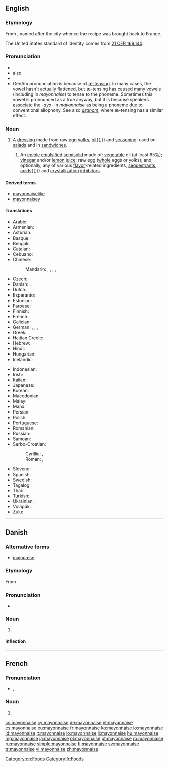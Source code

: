 {{also|Mayonnaise}}
==English==
{{wikipedia}}

===Etymology===
From {{etyl|fr}} {{term|mayonnaise|lang=fr}}, named after the city {{w|Mahón}} whence the recipe was brought back to France.

The United States standard of identity comes from [http://edocket.access.gpo.gov/cfr_2002/aprqtr/21cfr169.140.htm 21&nbsp;CFR 169.140].

===Pronunciation===
* {{IPA|/ˈmeɪ.ə.neɪz/|/meɪ.əˈneɪz/|/ˈmeə.neɪz/|/meəˈneɪz/}}
* also {{a|GenAm}} {{IPA|/ˈmeəneɪz/}}
* {{rhymes|eɪz}}
* GenAm {{IPA|/ˈmæn.eɪz/}} pronunciation is because of [[w:æ-tensing|æ-tensing]]. In many cases, the {{IPAchar|/eə/}} vowel hasn't actually flattened, but æ-tensing has caused many {{IPAchar|/æ/}} vowels (including in ''mayonnaise'') to tense to the {{IPAchar|/eə/}} phoneme. Sometimes this vowel is pronounced as a true {{IPAchar|[æ]}} anyway, but it is because speakers associate the ''-ayo-'' in ''mayonnaise'' as being a {{IPAchar|/æ/}} phoneme due to conventional allophony. See also ''[[graham]]'', where æ-tensing has a similar effect.

===Noun===
{{en-noun|-}}

# A [[dressing]] made from raw [[egg]] [[yolk]]s, [[oil]]{{,}} and [[seasoning]], used on [[salad]]s and in [[sandwich]]es.
## {{US|_|standard of identity}} An [[edible]] [[emulsified]] [[semisolid]] made of: [[vegetable]] oil (at least 65[[%]]); [[vinegar]] and/or [[lemon]] [[juice]]; raw egg ([[whole]] eggs or yolks); and, optionally, any of various [[flavor]]-related ingredients, [[sequestrant]]s, [[acid]]s{{,}} and [[crystallization]] [[inhibitor]]s.

====Derived terms====
* [[mayonnaiselike]]
* [[mayonnaisey]]

====Translations====
{{trans-top|a dressing made from raw egg yolks and oil}}
* Arabic: {{t-|ar|مايونيز|m|tr=mayuniiz}}
* Armenian: {{t-|hy|մայոնեզ|tr=mayonez}}
* Asturian: {{t-|ast|mayonesa|f}}
* Basque: {{t-|eu|maionesa|sc=Beng}}
* Bengali: {{t-|bn|মেয়নেজ|tr=mēẏanēja|sc=Beng}}
* Catalan: {{t+|ca|maionesa|f}}
* Cebuano: {{tø|ceb|mayones}}
* Chinese:
*: Mandarin: {{t|cmn|美乃滋|tr=měinǎizī|sc=Hani}}, {{t|cmn|沙拉醬|sc=Hani}}, {{t|cmn|沙拉酱|tr=shālājiàng|sc=Hani}}, {{t|cmn|蛋黃醬|sc=Hani}}, {{t|cmn|蛋黄酱|tr=dànhuángjiàng|sc=Hani}}
* Czech: {{t-|cs|majonéza|f}}
* Danish: {{t-|da|mayonnaise|c}}, {{t-|da|majonæse|c}}
* Dutch: {{t+|nl|mayonaise|m}}
* Esperanto: {{t-|eo|majonezo}}
* Estonian: {{t-|et|majonees}}
* Faroese: {{t-|fo|majonesa|f}}
* Finnish: {{t+|fi|majoneesi}}
* French: {{t+|fr|mayonnaise|f}}
* Galician: {{t-|gl|maionesa|f}}
* German: {{qualifier|reformed spelling}} {{t+|de|Majonäse|f}}, {{qualifier|old spelling}} {{t+|de|Mayonnaise|f}}, {{qualifier|colloquial}} {{t-|de|Majo|f}}, {{qualifier|colloquial}} {{t+|de|Mayo|f}}
* Greek: {{t+|el|μαγιονέζα|f|tr=magionéza}}
* Haitian Creole: {{tø|ht|mayonèz}}
* Hebrew: {{t+|he|מיונז}}
* Hindi: {{t-|hi|मेयोनेज़|tr=meyonez}}
* Hungarian: {{t+|hu|majonéz}}
* Icelandic: {{t+|is|majónes|n}}
{{trans-mid}}
* Indonesian: {{t+|id|mayones}}
* Irish: {{t-|ga|maonáis|f}}
* Italian: {{t+|it|maionese|f}}
* Japanese: {{t+|ja|マヨネーズ|tr=mayonēzu}}
* Korean: {{t+|ko|마요네즈|tr=mayonejeu|sc=Hang}}
* Macedonian: {{t-|mk|мајонез|m|tr=majonéz}}
* Malay: {{t-|ms|mayonnaise}}
* Manx: {{t-|gv|sooslagh bwinnican}}
* Persian: {{t+|fa|مایونز|tr=māyonez}}
* Polish: {{t+|pl|majonez}}
* Portuguese: {{t+|pt|maionese|f}}
* Romanian: {{t+|ro|maioneză}}
* Russian: {{t+|ru|майонез|m|tr=mayonéz}}
* Samoan: {{t-|sm|meio}}
* Serbo-Croatian:
*: Cyrillic: {{t-|sh|мајонеза|f}}, {{t-|sh|мајонез|m}}
*: Roman: {{t-|sh|majoneza|f}}, {{t-|sh|majonez|m}}
* Slovene: {{t+|sl|majoneza|f}}
* Spanish: {{t+|es|mayonesa|f}}
* Swedish: {{t+|sv|majonnäs}}
* Tagalog: {{t-|tl|krema ng ensalada}}
* Thai: {{t-|th|มายองเนส|tr=maayawngnaeht}}
* Turkish: {{t+|tr|mayonez}}
* Ukrainian: {{t-|uk|майонез|f|tr=mayonez|sc=Cyrl}}
* Volapük: {{t-|vo|mäyonäd}}
* Zulu: {{t-|zu|mayonezi}}
{{trans-bottom}}

[[Category:en:Foods]]

----

==Danish==
{{wikipedia|lang=da|mul=Majonæsekrigen}}

===Alternative forms===
* [[majonæse]]

===Etymology===

From {{etyl|fr|da}} {{term|mayonnaise|lang=fr}}.

===Pronunciation===
* {{IPA|/majonɛːsə/|[mɑjoˈnɛːsə]|lang=da}}

===Noun===
{{da-noun|n|r}}

# {{l|en|mayonnaise}}

====Inflection====
{{da-noun-infl|n|r}}

----

==French==

===Pronunciation===
* {{IPA|lang=fr|/ma.jɔ.nɛz/}}, {{X-SAMPA|lang=fr|/ma.jO.nEz/}}

===Noun===
{{fr-noun|f}}

# {{l|en|mayonnaise}}

[[Category:fr:Foods]]

[[cs:mayonnaise]]
[[cy:mayonnaise]]
[[de:mayonnaise]]
[[et:mayonnaise]]
[[es:mayonnaise]]
[[eu:mayonnaise]]
[[fr:mayonnaise]]
[[ko:mayonnaise]]
[[io:mayonnaise]]
[[id:mayonnaise]]
[[it:mayonnaise]]
[[lo:mayonnaise]]
[[li:mayonnaise]]
[[hu:mayonnaise]]
[[mg:mayonnaise]]
[[ja:mayonnaise]]
[[pl:mayonnaise]]
[[pt:mayonnaise]]
[[ro:mayonnaise]]
[[ru:mayonnaise]]
[[simple:mayonnaise]]
[[fi:mayonnaise]]
[[sv:mayonnaise]]
[[tr:mayonnaise]]
[[vi:mayonnaise]]
[[zh:mayonnaise]]